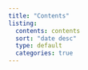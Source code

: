 ---
title: "Contents"
listing:
  contents: contents
  sort: "date desc"
  type: default
  categories: true
---
